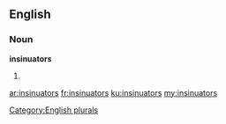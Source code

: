 ==English==

===Noun===
'''insinuators'''

# {{plural of|insinuator}}

[[Category:English plurals]]

[[ar:insinuators]]
[[fr:insinuators]]
[[ku:insinuators]]
[[my:insinuators]]